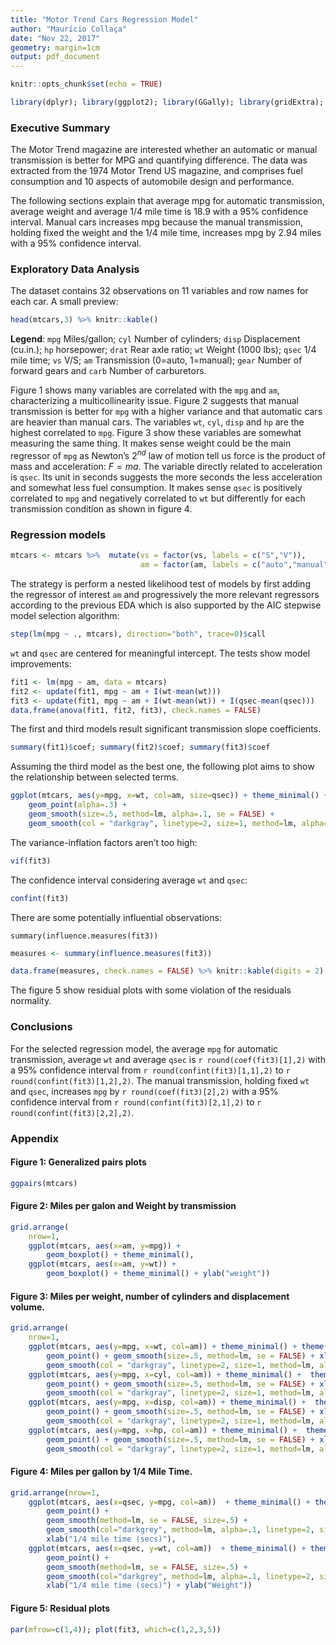 ```yaml
---
title: "Motor Trend Cars Regression Model"
author: "Maurício Collaça"
date: "Nov 22, 2017"
geometry: margin=1cm
output: pdf_document
---
```


```r
knitr::opts_chunk$set(echo = TRUE)
```

```r
library(dplyr); library(ggplot2); library(GGally); library(gridExtra); library(car); library(datasets); data(mtcars)
```

### Executive Summary

The Motor Trend magazine are interested whether an automatic or manual transmission is better for MPG and quantifying difference.  The data was extracted from the 1974 Motor Trend US magazine, and comprises fuel consumption and 10 aspects of automobile design and performance.

The following sections explain that average mpg for automatic transmission, average weight and average 1/4 mile time is 18.9 with a 95% confidence interval.  Manual cars increases mpg because the manual transmission, holding fixed the weight and the 1/4 mile time, increases mpg by 2.94 miles with a 95% confidence interval.  

### Exploratory Data Analysis

The dataset contains 32 observations on 11 variables and row names for each car.  A small preview:
```r
head(mtcars,3) %>% knitr::kable()
```

**Legend**: `mpg` Miles/gallon; `cyl` Number of cylinders; `disp` Displacement (cu.in.); `hp` horsepower; `drat` Rear axle ratio; `wt` Weight (1000 lbs); `qsec` 1/4 mile time; `vs` V/S; `am` Transmission (0=auto, 1=manual); `gear` Number of forward gears and `carb` Number of carburetors.

Figure 1 shows many variables are correlated with the `mpg` and `am`, characterizing a multicollinearity issue. Figure 2 suggests that manual transmission is better for `mpg` with a higher variance and that automatic cars are heavier than manual cars. The variables `wt`, `cyl`, `disp` and `hp` are the highest correlated to `mpg`.  Figure 3 show these variables are somewhat measuring the same thing.  It makes sense weight could be the main regressor of `mpg` as Newton's $2^{nd}$ law of motion tell us force is the product of mass and acceleration: $F = m a$.  The variable directly related to acceleration is `qsec`.  Its unit in seconds suggests the more seconds the less acceleration and somewhat less fuel consumption.  It makes sense `qsec` is positively correlated to `mpg` and negatively correlated to `wt` but differently for each transmission condition as shown in figure 4.

### Regression models

```r
mtcars <- mtcars %>%  mutate(vs = factor(vs, labels = c("S","V")),
                             am = factor(am, labels = c("auto","manual")))
```
The strategy is perform a nested likelihood test of models by first adding the regressor of interest `am` and progressively the more relevant regressors according to the previous EDA which is also supported by the AIC stepwise model selection algorithm:
```r
step(lm(mpg ~ ., mtcars), direction="both", trace=0)$call
```
`wt` and `qsec` are centered for meaningful intercept. The tests show model improvements:
```r
fit1 <- lm(mpg ~ am, data = mtcars)
fit2 <- update(fit1, mpg ~ am + I(wt-mean(wt)))
fit3 <- update(fit1, mpg ~ am + I(wt-mean(wt)) + I(qsec-mean(qsec)))
data.frame(anova(fit1, fit2, fit3), check.names = FALSE)
```
The first and third models result significant transmission slope coefficients.
```r
summary(fit1)$coef; summary(fit2)$coef; summary(fit3)$coef
```
Assuming the third model as the best one, the following plot aims to show the relationship between selected terms.
```r
ggplot(mtcars, aes(y=mpg, x=wt, col=am, size=qsec)) + theme_minimal() +
    geom_point(alpha=.3) +
    geom_smooth(size=.5, method=lm, alpha=.1, se = FALSE) +
    geom_smooth(col = "darkgray", linetype=2, size=1, method=lm, alpha=.1)
```

The variance-inflation factors aren't too high:
```r
vif(fit3)
```
The confidence interval considering average `wt` and `qsec`:
```r
confint(fit3)
```
There are some potentially influential observations:
```
summary(influence.measures(fit3))
```
```r
measures <- summary(influence.measures(fit3))
```
```r
data.frame(measures, check.names = FALSE) %>% knitr::kable(digits = 2)
```

The figure 5 show residual plots with some violation of the residuals normality.

### Conclusions

For the selected regression model, the average `mpg` for automatic transmission, average `wt` and average `qsec` is `r round(coef(fit3)[1],2)` with a 95% confidence interval from `r round(confint(fit3)[1,1],2)` to `r round(confint(fit3)[1,2],2)`.  The manual transmission, holding fixed `wt` and `qsec`, increases `mpg` by `r round(coef(fit3)[2],2)` with a 95% confidence interval from `r round(confint(fit3)[2,1],2)` to `r round(confint(fit3)[2,2],2)`.

\pagebreak

### Appendix

#### Figure 1: Generalized pairs plots
```r
ggpairs(mtcars)
```

\pagebreak

#### Figure 2: Miles per galon and Weight by transmission
```r
grid.arrange(
    nrow=1, 
    ggplot(mtcars, aes(x=am, y=mpg)) +
        geom_boxplot() + theme_minimal(),
    ggplot(mtcars, aes(x=am, y=wt)) +
        geom_boxplot() + theme_minimal() + ylab("weight"))
```

#### Figure 3: Miles per weight, number of cylinders and displacement volume.
```r
grid.arrange(
    nrow=1,
    ggplot(mtcars, aes(y=mpg, x=wt, col=am)) + theme_minimal() + theme(legend.position = "bottom") +
        geom_point() + geom_smooth(size=.5, method=lm, se = FALSE) + xlab("Weight (1000 lbs)") +
        geom_smooth(col = "darkgray", linetype=2, size=1, method=lm, alpha=.1),
    ggplot(mtcars, aes(y=mpg, x=cyl, col=am)) + theme_minimal() +  theme(legend.position = "bottom") +
        geom_point() + geom_smooth(size=.5, method=lm, se = FALSE) + xlab("Number of cylinders") +
        geom_smooth(col = "darkgray", linetype=2, size=1, method=lm, alpha=.1),
    ggplot(mtcars, aes(y=mpg, x=disp, col=am)) + theme_minimal() +  theme(legend.position = "bottom") +
        geom_point() + geom_smooth(size=.5, method=lm, se = FALSE) + xlab("Displacement (cu.in.)") +
        geom_smooth(col = "darkgray", linetype=2, size=1, method=lm, alpha=.1),
    ggplot(mtcars, aes(y=mpg, x=hp, col=am)) + theme_minimal() +  theme(legend.position = "bottom") +
        geom_point() + geom_smooth(size=.5, method=lm, se = FALSE) + xlab("Horsepower (hp)") +
        geom_smooth(col = "darkgray", linetype=2, size=1, method=lm, alpha=.1))
```

#### Figure 4: Miles per gallon by 1/4 Mile Time.
```r
grid.arrange(nrow=1,
    ggplot(mtcars, aes(x=qsec, y=mpg, col=am))  + theme_minimal() + theme(legend.position = "bottom") +
        geom_point() + 
        geom_smooth(method=lm, se = FALSE, size=.5) +
        geom_smooth(col="darkgrey", method=lm, alpha=.1, linetype=2, size=1) + 
        xlab("1/4 mile time (secs)"),
    ggplot(mtcars, aes(x=qsec, y=wt, col=am))  + theme_minimal() + theme(legend.position = "bottom") +
        geom_point() +
        geom_smooth(method=lm, se = FALSE, size=.5) +
        geom_smooth(col="darkgrey", method=lm, alpha=.1, linetype=2, size=1) + 
        xlab("1/4 mile time (secs)") + ylab("Weight"))
```

#### Figure 5: Residual plots
```r
par(mfrow=c(1,4)); plot(fit3, which=c(1,2,3,5))
```
